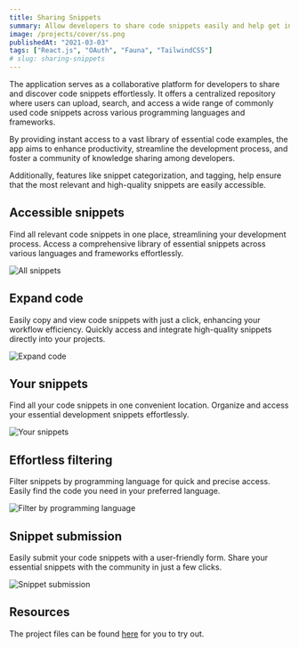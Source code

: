 ```yaml
---
title: Sharing Snippets
summary: Allow developers to share code snippets easily and help get instant access to thousands of essential snippets.
image: /projects/cover/ss.png
publishedAt: "2021-03-03"
tags: ["React.js", "OAuth", "Fauna", "TailwindCSS"]
# slug: sharing-snippets
---
```


The application serves as a collaborative platform for developers to share and discover code snippets effortlessly. It offers a centralized repository where users can upload, search, and access a wide range of commonly used code snippets across various programming languages and frameworks.

By providing instant access to a vast library of essential code examples, the app aims to enhance productivity, streamline the development process, and foster a community of knowledge sharing among developers.

Additionally, features like snippet categorization, and tagging, help ensure that the most relevant and high-quality snippets are easily accessible.

## Accessible snippets

Find all relevant code snippets in one place, streamlining your development process. Access a comprehensive library of essential snippets across various languages and frameworks effortlessly.

<Image
  src="/projects/shareable-snippets/ss-1.png"
  alt="All snippets"
  priority
  width={800}
  height={800}
/>

## Expand code

Easily copy and view code snippets with just a click, enhancing your workflow efficiency. Quickly access and integrate high-quality snippets directly into your projects.

<Image
  src="/projects/shareable-snippets/ss-2.png"
  alt="Expand code"
  priority
  width={800}
  height={800}
/>

## Your snippets

Find all your code snippets in one convenient location. Organize and access your essential development snippets effortlessly.

<Image
  src="/projects/shareable-snippets/ss-3.png"
  alt="Your snippets"
  priority
  width={800}
  height={800}
/>

## Effortless filtering

Filter snippets by programming language for quick and precise access. Easily find the code you need in your preferred language.

<Image
  src="/projects/shareable-snippets/ss-4.png"
  alt="Filter by programming language"
  priority
  width={800}
  height={800}
/>

## Snippet submission

Easily submit your code snippets with a user-friendly form. Share your essential snippets with the community in just a few clicks.

<Image
  src="/projects/shareable-snippets/ss-5.png"
  alt="Snippet submission"
  priority
  width={800}
  height={800}
/>

## Resources

The project files can be found [here](https://github.com/Boro23-wq/SharingSnippets) for you to try out.
